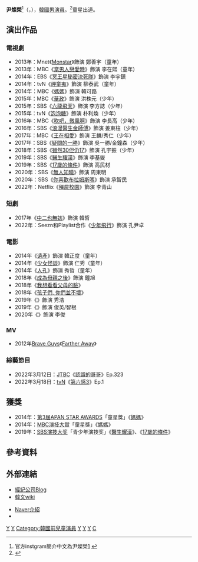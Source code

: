  {{藝人
|姓名 = 尹燦榮
|類型 = 男演員
|圖片 = Yoon Chanyoung 2022.png
|圖片尺寸 = 
|圖片簡介 = 
|本名 = 
|外文名 = 윤찬영
|外文 = ko
|羅馬拼音 = Yoon Chan-Young
|英文名 =
|暱稱 =
|其他藝名 = 
|國籍 = {{KOR}}
|出生日期 = {{birth_date_and_age|2001|4|25}}
|出生地點 = {{KOR}}[[首爾特別市|首爾特別市]]
|宗教信仰 =
|語言 = [[韓語|韓語]]、[[英語|英語]]
|職業 = [[演員|演員]]
|教育程度 = [[漢陽大學|漢陽大學]]演劇科（在學）
|配偶  = 
|兒女 = 
|出道作 = 
|出道日期 = 2012年
|代表作 = 
|活躍年代 =
|唱片公司 = 
|經紀公司 = Snowball Entertainment
|相關團體 = 
|網站 = 
}}
{{Infobox Korean name
| hangul = 윤찬영
| hanja = {{linktext|尹|燦|榮}}
| rr = Yun Chanyeong
| mr = Yun Ch'anyŏng
}}

'''尹燦榮'''<ref>官方instgram簡介中文為尹燦榮[https://www.instagram.com/chanyeong0425/] {{Wayback|url=https://www.instagram.com/chanyeong0425/ |date=20160130081801 }}</ref>（{{lang-ko|윤찬영}}，{{bd|2001年|4月25日}}），[[韓國|韓國]][[男演員|男演員]]。<ref>{{Cite web |url=http://blog.naver.com/fantagio1/150188091934 |title=官方資料 |accessdate=2015-12-20 |archive-date=2014-09-08 |archive-url=https://web.archive.org/web/20140908180656/http://blog.naver.com/fantagio1/150188091934 |dead-url=no }}</ref>童星出道。

== 演出作品 ==
=== 電視劇 ===
*2013年：Mnet《[[Monstar|Monstar]]》飾演 鄭善宇（童年）
*2013年：MBC《[[當男人戀愛時_(2013年電視劇)|當男人戀愛時]]》飾演 李在熙（童年）
*2014年：EBS《[[冥王星秘密決死隊|冥王星秘密決死隊]]》飾演 李宇鎮
*2014年：tvN《[[岬童夷|岬童夷]]》飾演 柳泰武（童年）
*2014年：MBC《[[媽媽_(電視劇)|媽媽]]》飾演 韓可路
*2015年：MBC《[[華政|華政]]》飾演 洪株元（少年）
*2015年：SBS《[[六龍飛天|六龍飛天]]》飾演 李方誌（少年）
*2015年：tvN《[[泡泡糖_(電視劇)|泡泡糖]]》飾演 朴利煥（少年）
*2016年：MBC《[[吹吧，微風啊|吹吧，微風啊]]》飾演 李長高（少年）
*2016年：SBS《[[浪漫醫生金師傅|浪漫醫生金師傅]]》飾演 姜東柱（少年）
*2017年：MBC《[[王在相愛|王在相愛]]》飾演 王麟/秀仁（少年）
*2017年：SBS《[[疑問的一勝|疑問的一勝]]》飾演 吳一勝/金鐘森（少年）
*2018年：SBS《[[雖然30但仍17|雖然30但仍17]]》飾演 孔宇振（少年）
*2019年：SBS《[[醫生耀漢|醫生耀漢]]》飾演 李基燮
*2019年：SBS《[[17歲的條件|17歲的條件]]》飾演 高民材
*2020年：SBS《[[無人知曉_(電視劇)|無人知曉]]》飾演 周東明
*2020年：SBS《[[你喜歡布拉姆斯嗎|你喜歡布拉姆斯嗎]]》飾演 承智民
*2022年：Netflix《[[殭屍校園|殭屍校園]]》飾演 李青山

=== 短劇 ===
*2017年《[[中二也無妨|中二也無妨]]》飾演 韓哲
*2022年：Seezn和Playlist合作《[[少年飛行|少年飛行]]》飾演 孔尹卓

=== 電影 ===
*2014年《[[遺產_(電影)|遺產]]》飾演 韓正度（童年）
*2014年《[[少女怪談|少女怪談]]》飾演 仁秀（童年）
*2014年《[[人孔_(電影)|人孔]]》飾演 秀哲（童年）
*2018年《[[成為母親之後|成為母親之後]]》飾演 鐘旭
*2018年《[[我想看看父母的臉|我想看看父母的臉]]》
*2018年《[[孩子們,_你們並不壞|孩子們, 你們並不壞]]》
*2019年《{{link-ko|生日 (電影)|생일 (영화)|沒有你的生日}}》飾演 秀浩
*2019年《{{link-ko|往日無足可惜|어제 일은 모두 괜찮아}}》飾演 俊英/智根
*2020年《{{link-ko|在俊離開之後|젊은이의 양지 (2020년 영화)}}》飾演 李俊

=== MV ===

*2012年[[Brave_Guys|Brave Guys]]《[[Farther_Away|Farther Away]]》

=== 綜藝節目 ===
*2022年3月12日：[[JTBC|JTBC]]《[[認識的哥哥|認識的哥哥]]》Ep.323
*2022年3月18日：[[tvN|tvN]]《[[第六感3|第六感3]]》Ep.1

== 獲獎 ==
*2014年：[[大田電視劇節|第3屆APAN STAR AWARDS]]「童星獎」《[[媽媽_(電視劇)|媽媽]]》
*2014年：[[2014_MBC演技大賞|MBC演技大賞]]「童星獎」《[[媽媽_(電視劇)|媽媽]]》
*2019年：[[2019_SBS演技大奖|SBS演技大奖]]「青少年演技奖」《[[醫生耀漢|醫生耀漢]]》、《[[17歲的條件|17歲的條件]]》

== 參考資料 ==
{{reflist}}

== 外部連結 ==
*[http://blog.naver.com/fantagio1/150188091934 經紀公司Blog] {{Wayback|url=http://blog.naver.com/fantagio1/150188091934 |date=20140908180656 }} {{ko icon}}
*[http://ko.wikipedia.org/wiki/%EC%9C%A4%EC%B0%AC%EC%98%81 韓文wiki] {{Wayback|url=http://ko.wikipedia.org/wiki/%EC%9C%A4%EC%B0%AC%EC%98%81 |date=20160415132947 }} {{ko icon}}

*[https://search.naver.com/p/cr/rd?m=1&px=267&py=308&sx=267&sy=308&p=SFilVsoRR10ssZl1S7Vssssssth-122621&q=%C0%B1%C2%F9%BF%B5&ssc=tab.nx.all&f=nexearch&w=nexearch&s=bd0VVFZ5R5qoBUP+ptzHgg==&time=1450598581608&t=2&u=http%3A//movie.naver.com/movie/bi/pi/basic.nhn%3Fcode%3D337887&r=1&a=nco_x29*3.namemovie&i=1800000D_00000009DB8F&cr=1 Naver介紹] {{ko icon}}
*{{instagram|1=yooncy1|name=}}{{ko icon}}

[[Category:韓國電視演員|Y]]
[[Category:韓國電影演員|Y]]
[[Category:韓國前兒童演員|Category:韓國前兒童演員]]
[[Category:韓國男演員|Y]]
[[Category:尹姓|Y]]
[[Category:2001年出生|Y]]
[[Category:漢陽大學校友|C]]